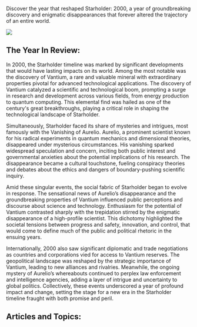 Discover the year that reshaped Starholder: 2000, a year of groundbreaking discovery and enigmatic disappearances that forever altered the trajectory of an entire world.

![](https://drbs5yklwtho3.cloudfront.net/images/1752605089962-2ztgd15lf7m-image.jpg)

## The Year In Review:

In 2000, the Starholder timeline was marked by significant developments that would have lasting impacts on its world. Among the most notable was the discovery of Vantium, a rare and valuable mineral with extraordinary properties pivotal for advanced technological applications. The discovery of Vantium catalyzed a scientific and technological boom, prompting a surge in research and development across various fields, from energy production to quantum computing. This elemental find was hailed as one of the century's great breakthroughs, playing a critical role in shaping the technological landscape of Starholder.

Simultaneously, Starholder faced its share of mysteries and intrigues, most famously with the Vanishing of Aurelio. Aurelio, a prominent scientist known for his radical experiments in quantum mechanics and dimensional theories, disappeared under mysterious circumstances. His vanishing sparked widespread speculation and concern, inciting both public interest and governmental anxieties about the potential implications of his research. The disappearance became a cultural touchstone, fueling conspiracy theories and debates about the ethics and dangers of boundary-pushing scientific inquiry.

Amid these singular events, the social fabric of Starholder began to evolve in response. The sensational news of Aurelio’s disappearance and the groundbreaking properties of Vantium influenced public perceptions and discourse about science and technology. Enthusiasm for the potential of Vantium contrasted sharply with the trepidation stirred by the enigmatic disappearance of a high-profile scientist. This dichotomy highlighted the societal tensions between progress and safety, innovation, and control, that would come to define much of the public and political rhetoric in the ensuing years.

Internationally, 2000 also saw significant diplomatic and trade negotiations as countries and corporations vied for access to Vantium reserves. The geopolitical landscape was reshaped by the strategic importance of Vantium, leading to new alliances and rivalries. Meanwhile, the ongoing mystery of Aurelio’s whereabouts continued to perplex law enforcement and intelligence agencies, adding a layer of intrigue and uncertainty to global politics. Collectively, these events underscored a year of profound impact and change, setting the stage for a new era in the Starholder timeline fraught with both promise and peril.

## Articles and Topics:
